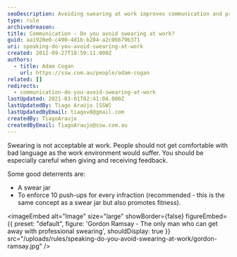 ```yaml
---
seoDescription: Avoiding swearing at work improves communication and productivity, making it essential to maintain a professional environment.
type: rule
archivedreason:
title: Communication - Do you avoid swearing at work?
guid: aa1920e0-c490-4d1b-b284-a2c06679b371
uri: speaking-do-you-avoid-swearing-at-work
created: 2012-09-27T18:59:11.000Z
authors:
  - title: Adam Cogan
    url: https://ssw.com.au/people/adam-cogan
related: []
redirects:
  - communication-do-you-avoid-swearing-at-work
lastUpdated: 2021-03-01T02:41:04.000Z
lastUpdatedBy: Tiago Araújo [SSW]
lastUpdatedByEmail: tiagov8@gmail.com
createdBy: TiagoAraujo
createdByEmail: TiagoAraujo@ssw.com.au
---
```


Swearing is not acceptable at work. People should not get comfortable with bad language as the work environment would suffer. You should be especially careful when giving and receiving feedback.

Some good deterrents are:
- A swear jar
- To enforce 10 push-ups for every infraction (recommended - this is the same concept as a swear jar but also promotes fitness).


<imageEmbed
  alt="Image"
  size="large"
  showBorder={false}
  figureEmbed={{
    preset: "default",
    figure: 'Gordon Ramsay - The only man who can get away with professional swearing',
    shouldDisplay: true
  }}
  src="/uploads/rules/speaking-do-you-avoid-swearing-at-work/gordon-ramsay.jpg"
/>
